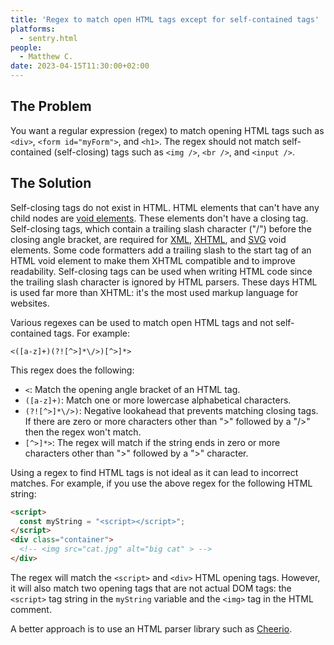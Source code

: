 ```yaml
---
title: 'Regex to match open HTML tags except for self-contained tags'
platforms:
  - sentry.html
people:
  - Matthew C.
date: 2023-04-15T11:30:00+02:00
---
```


## The Problem

You want a regular expression (regex) to match opening HTML tags such as `<div>`, `<form id="myForm">`, and `<h1>`. The regex should not match self-contained (self-closing) tags such as `<img />`, `<br />`, and `<input />`.

## The Solution

Self-closing tags do not exist in HTML. HTML elements that can't have any child nodes are [void elements](https://developer.mozilla.org/en-US/docs/Glossary/Void_element#self-closing_tags). These elements don't have a closing tag. Self-closing tags, which contain a trailing slash character ("/") before the closing angle bracket, are required for [XML](https://developer.mozilla.org/en-US/docs/Glossary/XML), [XHTML](https://developer.mozilla.org/en-US/docs/Glossary/XHTML), and [SVG](https://developer.mozilla.org/en-US/docs/Glossary/SVG) void elements. Some code formatters add a trailing slash to the start tag of an HTML void element to make them XHTML compatible and to improve readability. Self-closing tags can be used when writing HTML code since the trailing slash character is ignored by HTML parsers. These days HTML is used far more than XHTML: it's the most used markup language for websites.

Various regexes can be used to match open HTML tags and not self-contained tags. For example:

```
<([a-z]+)(?![^>]*\/>)[^>]*>
```

This regex does the following:

- `<`: Match the opening angle bracket of an HTML tag.
- `([a-z]+)`: Match one or more lowercase alphabetical characters.
- `(?![^>]*\/>)`: Negative lookahead that prevents matching closing tags. If there are zero or more characters other than ">" followed by a "/>" then the regex won't match.
- `[^>]*>`: The regex will match if the string ends in zero or more characters other than ">" followed by a ">" character.

Using a regex to find HTML tags is not ideal as it can lead to incorrect matches. For example, if you use the above regex for the following HTML string:

```html
<script>
  const myString = "<script></script>";
</script>
<div class="container">
  <!-- <img src="cat.jpg" alt="big cat" > -->
</div>
```

The regex will match the `<script>` and `<div>` HTML opening tags. However, it will also match two opening tags that are not actual DOM tags: the `<script>` tag string in the `myString` variable and the `<img>` tag in the HTML comment.

A better approach is to use an HTML parser library such as [Cheerio](https://cheerio.js.org/).
